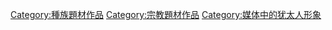 [[Category:種族題材作品|Category:種族題材作品]]
[[Category:宗教題材作品|Category:宗教題材作品]]
[[Category:媒体中的犹太人形象|Category:媒体中的犹太人形象]]